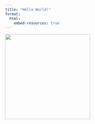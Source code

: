 ```yaml
---
title: "Hello World!"
format:
  html:
    embed-resources: true
---
```


![](files/images/airplane-cat.jpeg){width="281"}
